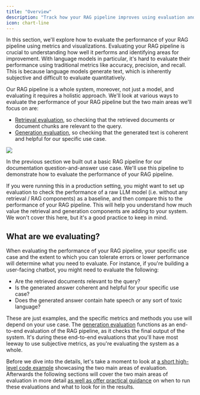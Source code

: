```yaml
---
title: "Overview"
description: "Track how your RAG pipeline improves using evaluation and metrics."
icon: chart-line
---
```


In this section, we'll explore how to evaluate the performance of your RAG pipeline using metrics and visualizations. Evaluating your RAG pipeline is crucial to understanding how well it performs and identifying areas for improvement. With language models in particular, it's hard to evaluate their performance using traditional metrics like accuracy, precision, and recall. This is because language models generate text, which is inherently subjective and difficult to evaluate quantitatively.

Our RAG pipeline is a whole system, moreover, not just a model, and evaluating it requires a holistic approach. We'll look at various ways to evaluate the performance of your RAG pipeline but the two main areas we'll focus on are:

* [Retrieval evaluation](/versions/0.66.0/user-guide/llmops-guide/evaluation/retrieval), so checking that the retrieved documents or document chunks are relevant to the query.
* [Generation evaluation](/versions/0.66.0/user-guide/llmops-guide/evaluation/generation), so checking that the generated text is coherent and helpful for our specific use case.
<Frame>
  <img src="/images/user-guide/ev-m.avif"/>
</Frame>

In the previous section we built out a basic RAG pipeline for our documentation question-and-answer use case. We'll use this pipeline to demonstrate how to evaluate the performance of your RAG pipeline.

<Info>
  If you were running this in a production setting, you might want to set up evaluation to check the performance of a raw LLM model (i.e. without any retrieval / RAG components) as a baseline, and then compare this to the performance of your RAG pipeline. This will help you understand how much value the retrieval and generation components are adding to your system. We won't cover this here, but it's a good practice to keep in mind.
</Info>

## What are we evaluating?

When evaluating the performance of your RAG pipeline, your specific use case and the extent to which you can tolerate errors or lower performance will determine what you need to evaluate. For instance, if you're building a user-facing chatbot, you might need to evaluate the following:

* Are the retrieved documents relevant to the query?
* Is the generated answer coherent and helpful for your specific use case?
* Does the generated answer contain hate speech or any sort of toxic language?

These are just examples, and the specific metrics and methods you use will depend on your use case. The [generation evaluation](/versions/0.66.0/user-guide/llmops-guide/evaluation/generation) functions as an end-to-end evaluation of the RAG pipeline, as it checks the final output of the system. It's during these end-to-end evaluations that you'll have most leeway to use subjective metrics, as you're evaluating the system as a whole.

Before we dive into the details, let's take a moment to look at [a short high-level code example](/versions/0.66.0/user-guide/llmops-guide/evaluation/evaluation-in-65-loc) showcasing the two main areas of evaluation. Afterwards the following sections will cover the two main areas of evaluation in more detail [as well as offer practical guidance](/versions/0.66.0/user-guide/llmops-guide/evaluation/evaluation-in-practice) on when to run these evaluations and what to look for in the results.
